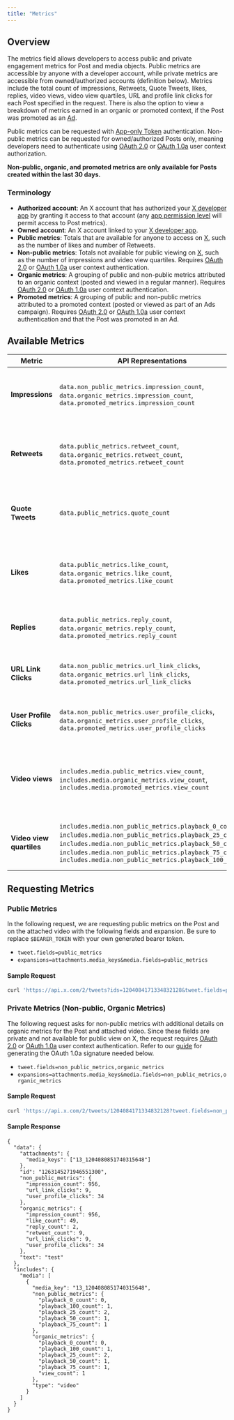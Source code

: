 ```yaml
---
title: "Metrics"
---
```


## Overview
The metrics field allows developers to access public and private engagement metrics for Post and media objects. Public metrics are accessible by anyone with a developer account, while private metrics are accessible from owned/authorized accounts (definition below). Metrics include the total count of impressions, Retweets, Quote Tweets, likes, replies, video views, video view quartiles, URL and profile link clicks for each Post specified in the request. There is also the option to view a breakdown of metrics earned in an organic or promoted context, if the Post was promoted as an [Ad](https://ads.twitter.com/).

Public metrics can be requested with [App-only Token](https://developer.twitter.com/en/docs/authentication/oauth-2-0) authentication. Non-public metrics can be requested for owned/authorized Posts only, meaning developers need to authenticate using [OAuth 2.0](https://developer.twitter.com/en/docs/authentication/oauth-2-0/authorization-code) or [OAuth 1.0a](https://developer.twitter.com/resources/fundamentals/authentication) user context authorization.

**Non-public, organic, and promoted metrics are only available for Posts created within the last 30 days.**

### Terminology
- **Authorized account**: An X account that has authorized your [X developer app](https://developer.twitter.com/en/docs/apps/overview) by granting it access to that account (any [app permission level](https://developer.twitter.com/en/docs/apps/app-permissions) will permit access to Post metrics).
- **Owned account**: An X account linked to your [X developer app](https://developer.twitter.com/en/docs/apps/overview).
- **Public metrics**: Totals that are available for anyone to access on [X](https://twitter.com/home), such as the number of likes and number of Retweets.
- **Non-public metrics**: Totals not available for public viewing on [X](https://twitter.com/home), such as the number of impressions and video view quartiles. Requires [OAuth 2.0](https://developer.twitter.com/en/docs/authentication/oauth-2-0/authorization-code) or [OAuth 1.0a](https://developer.twitter.com/resources/fundamentals/authentication) user context authentication.
- **Organic metrics**: A grouping of public and non-public metrics attributed to an organic context (posted and viewed in a regular manner). Requires [OAuth 2.0](https://developer.twitter.com/en/docs/authentication/oauth-2-0/authorization-code) or [OAuth 1.0a](https://developer.twitter.com/resources/fundamentals/authentication) user context authentication.
- **Promoted metrics**: A grouping of public and non-public metrics attributed to a promoted context (posted or viewed as part of an Ads campaign). Requires [OAuth 2.0](https://developer.twitter.com/en/docs/authentication/oauth-2-0/authorization-code) or [OAuth 1.0a](https://developer.twitter.com/resources/fundamentals/authentication) user context authentication and that the Post was promoted in an Ad.

## Available Metrics

| Metric               | API Representations                                                                                                                                                                                                                                     | Description                                                                                                                                                                                                                                                                                                                                                                                |
|----------------------|---------------------------------------------------------------------------------------------------------------------------------------------------------------------------------------------------------------------------------------------------------|--------------------------------------------------------------------------------------------------------------------------------------------------------------------------------------------------------------------------------------------------------------------------------------------------------------------------------------------------------------------------------------------|
| **Impressions**      | `data.non_public_metrics.impression_count`, `data.organic_metrics.impression_count`, `data.promoted_metrics.impression_count`                                                                                                                           | A count of how many times the Post has been viewed (not unique by user). A view is counted if any part of the Post is visible on the screen. Requires OAuth 1.0a User Context authentication.                                                                                                               |
| **Retweets**         | `data.public_metrics.retweet_count`, `data.organic_metrics.retweet_count`, `data.promoted_metrics.retweet_count`                                                                                                                                       | A count of how many times the Post has been Retweeted. Does not include Quote Tweets (“Retweets with comment”). To get the "Retweets and comments" total as displayed on X clients, add `retweet_count` and `quote_count`.                                           |
| **Quote Tweets**     | `data.public_metrics.quote_count`                                                                                                                                                                                                                      | A count of how many times the Post has been Retweeted with a new comment (message). There are no Quote Tweets from a paid context, so all Quote Tweets are organic.                                                                                                                                           |
| **Likes**            | `data.public_metrics.like_count`, `data.organic_metrics.like_count`, `data.promoted_metrics.like_count`                                                                                                                                                 | A count of how many times the Post has been liked. The `public_metrics` field returns the total count of likes from both organic and paid contexts to maintain consistency with counts shown publicly on X.                                                                                                   |
| **Replies**          | `data.public_metrics.reply_count`, `data.organic_metrics.reply_count`, `data.promoted_metrics.reply_count`                                                                                                                                              | A count of how many times the Post has been replied to. The `public_metrics` field returns the total count of replies from both organic and paid contexts.                                                                                                                                                   |
| **URL Link Clicks**  | `data.non_public_metrics.url_link_clicks`, `data.organic_metrics.url_link_clicks`, `data.promoted_metrics.url_link_clicks`                                                                                                                             | A count of the number of times a user clicks on a URL link or URL preview card in a Post. Requires OAuth 1.0a User Context authentication.                                                                                                                                                                  |
| **User Profile Clicks** | `data.non_public_metrics.user_profile_clicks`, `data.organic_metrics.user_profile_clicks`, `data.promoted_metrics.user_profile_clicks`                                                                                                             | A count of the number of times a user clicks on portions of a Post: display name, user name, profile picture. Requires OAuth 1.0a User Context authentication.                                                                                                                                               |
| **Video views**      | `includes.media.public_metrics.view_count`, `includes.media.organic_metrics.view_count`, `includes.media.promoted_metrics.view_count`                                                                                                                  | A count of how many times the video included in the Post has been viewed. This is the number of video views aggregated across all Posts in which the given video has been posted. Requires media expansion `expansions=attachment.media_keys`.                                                                |
| **Video view quartiles** | `includes.media.non_public_metrics.playback_0_count`, `includes.media.non_public_metrics.playback_25_count`, `includes.media.non_public_metrics.playback_50_count`, `includes.media.non_public_metrics.playback_75_count`, `includes.media.non_public_metrics.playback_100_count` | The number of users who played through each quartile in a video. Requires OAuth 1.0a User Context authentication and media expansion `expansions=attachment.media_keys`.                                                                                                 |

## Requesting Metrics

### Public Metrics
In the following request, we are requesting public metrics on the Post and on the attached video with the following fields and expansion. Be sure to replace `$BEARER_TOKEN` with your own generated bearer token.

- `tweet.fields=public_metrics`
- `expansions=attachments.media_keys&media.fields=public_metrics`

#### Sample Request
```bash
curl 'https://api.x.com/2/tweets?ids=1204084171334832128&tweet.fields=public_metrics&expansions=attachments.media_keys&media.fields=public_metrics' --header 'Authorization: Bearer $BEARER_TOKEN'
```

### Private Metrics (Non-public, Organic Metrics)
The following request asks for non-public metrics with additional details on organic metrics for the Post and attached video. Since these fields are private and not available for public view on X, the request requires [OAuth 2.0](https://developer.twitter.com/en/docs/authentication/oauth-2-0/authorization-code) or [OAuth 1.0a](https://developer.twitter.com/resources/fundamentals/authentication) user context authentication. Refer to our [guide](https://developer.twitter.com/resources/fundamentals/authentication/creating-a-signature) for generating the OAuth 1.0a signature needed below.

- `tweet.fields=non_public_metrics,organic_metrics`
- `expansions=attachments.media_keys&media.fields=non_public_metrics,organic_metrics`

#### Sample Request
```bash
curl 'https://api.x.com/2/tweets/1204084171334832128?tweet.fields=non_public_metrics,organic_metrics&media.fields=non_public_metrics,organic_metrics&expansions=attachments.media_keys' --header 'authorization: OAuth oauth_consumer_key="CONSUMER_API_KEY", oauth_nonce="OAUTH_NONCE", oauth_signature="OAUTH_SIGNATURE", oauth_signature_method="HMAC-SHA1", oauth_timestamp="OAUTH_TIMESTAMP", oauth_token="ACCESS_TOKEN", oauth_version="1.0"'
```

#### Sample Response
```
{
  "data": {
    "attachments": {
      "media_keys": ["13_1204080851740315648"]
    },
    "id": "1263145271946551300",
    "non_public_metrics": {
      "impression_count": 956,
      "url_link_clicks": 9,
      "user_profile_clicks": 34
    },
    "organic_metrics": {
      "impression_count": 956,
      "like_count": 49,
      "reply_count": 2,
      "retweet_count": 9,
      "url_link_clicks": 9,
      "user_profile_clicks": 34
    },
    "text": "test"
  },
  "includes": {
    "media": [
      {
        "media_key": "13_1204080851740315648",
        "non_public_metrics": {
          "playback_0_count": 0,
          "playback_100_count": 1,
          "playback_25_count": 2,
          "playback_50_count": 1,
          "playback_75_count": 1
        },
        "organic_metrics": {
          "playback_0_count": 0,
          "playback_100_count": 1,
          "playback_25_count": 2,
          "playback_50_count": 1,
          "playback_75_count": 1,
          "view_count": 1
        },
        "type": "video"
      }
    ]
  }
}
```
